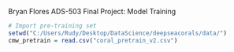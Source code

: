 Bryan Flores
ADS-503
Final Project: Model Training

```r
# Import pre-training set
setwd("C:/Users/Rudy/Desktop/DataScience/deepseacorals/data/")
cmw_pretrain = read.csv("coral_pretrain_v2.csv")
```
```r

```

